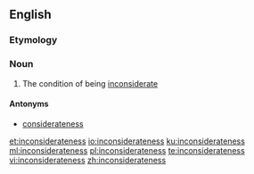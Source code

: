 ==English==

===Etymology===
{{suffix|inconsiderate|ness|lang=en}}

===Noun===
{{en-noun|-}}

# The condition of being [[inconsiderate]]

====Antonyms====
* [[considerateness]]

[[et:inconsiderateness]]
[[io:inconsiderateness]]
[[ku:inconsiderateness]]
[[ml:inconsiderateness]]
[[pl:inconsiderateness]]
[[te:inconsiderateness]]
[[vi:inconsiderateness]]
[[zh:inconsiderateness]]